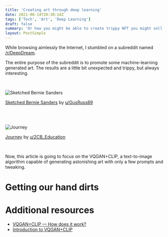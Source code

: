 ```yaml
---
title: 'Creating art through deep learning'
date: 2021-08-14T20:30:14Z
tags: ['Tech', 'Art', 'Deep Learning']
draft: false
summary: 'Or how you might be able to create trippy NFT you might sell'
layout: PostSimple
---
```




While browsing aimlessly the Internet, I stumbled on a subreddit named [/r/DeepDream](https://www.reddit.com/r/deepdream/).  

The entire purpose of the subreddit is to promote some machine-learning generated art.  The results are a little bit unexpected and trippy, but always interesting.

<br/>
<div style={{textAlign:"center"}}>

![Sketched Bernie Sanders](/static/images/articles/deep-learning-art/berni.png)

[Sketched Bernie Sanders](https://www.reddit.com/r/deepdream/comments/l36mbp/ran_a_bunch_of_bernies_through_different_styles/) by [u/GusRuss89](https://www.reddit.com/user/GusRuss89)
</div>
<br/>

<br/>
<div style={{textAlign:"center"}}>

![Journey](/static/images/articles/deep-learning-art/DASH_480.gif)

[Journey](https://www.reddit.com/r/deepdream/comments/p0pzmh/journey_vqganclip/) by [u/2CB_Education](https://www.reddit.com/user/2CB_Education)
</div>
<br/>

Now, this article is going to focus on the VQGAN+CLIP, a text-to-image algorithm capable of generating astonishing art with only a few prompts and tweaking. 



# Getting our hand dirts

# Additional resources

* [VQGAN+CLIP — How does it work?](https://alexasteinbruck.medium.com/vqgan-clip-how-does-it-work-210a5dca5e52)
* [Introduction to VQGAN+CLIP](https://sourceful.us/doc/935/introduction-to-vqganclip)
